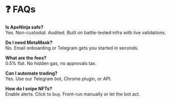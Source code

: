# ❓ FAQs

**Is ApeNinja safe?**  
Yes. Non-custodial. Audited. Built on battle-tested infra with live validations.

**Do I need MetaMask?**  
No. Email onboarding or Telegram gets you started in seconds.

**What are the fees?**  
0.5% flat. No hidden gas, no approvals tax.

**Can I automate trading?**  
Yes. Use our Telegram bot, Chrome plugin, or API.

**How do I snipe NFTs?**  
Enable alerts. Click to buy. Front-run manually or let the bot act.